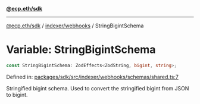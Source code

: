 [**@ecp.eth/sdk**](../../../index.mdx)

***

[@ecp.eth/sdk](/sdk-reference/index.mdx) / [indexer/webhooks](/sdk-reference/indexer/webhooks/index.mdx) / StringBigintSchema

# Variable: StringBigintSchema

```ts
const StringBigintSchema: ZodEffects<ZodString, bigint, string>;
```

Defined in: [packages/sdk/src/indexer/webhooks/schemas/shared.ts:7](https://github.com/ecp-eth/comments-monorepo/blob/main/packages/sdk/src/indexer/webhooks/schemas/shared.ts#L7)

Stringified bigint schema. Used to convert the stringified bigint from JSON to bigint.
